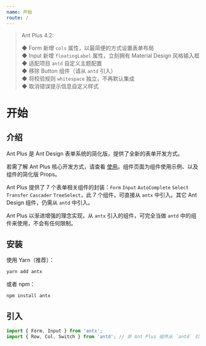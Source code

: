 ```yaml
---
name: 开始
route: /
---
```


> Ant Plus 4.2:
>
> ◆ Form 新增 `cols` 属性，以最简便的方式设置表单布局  
> ◆ Input 新增 `floatingLabel` 属性，立刻拥有 Material Design 风格输入框  
> ◆ 适配项目 `antd` 自定义主题配置  
> ◆ 移除 Button 组件（请从 `antd` 引入）  
> ◆ 将校验规则 `whitespace` 独立，不再默认集成  
> ◆ 取消错误提示信息自定义样式

# 开始

## 介绍

Ant Plus 是 Ant Design 表单系统的简化版，提供了全新的表单开发方式。

若需了解 Ant Plus 核心开发方式，请查看 [使用](https://nanxiaobei.github.io/ant-plus/usage)。组件页面为组件使用示例、以及组件的简化版 Props。

Ant Plus 提供了 7 个表单相关组件的封装：`Form` `Input` `AutoComplete` `Select` `Transfer` `Cascader` `TreeSelect`，此 7 个组件，可直接从 `antx` 中引入。其它 Ant Design 组件，仍需从 `antd` 中引入。

Ant Plus 以渐进增强的理念实现，从 `antx` 引入的组件，可完全当做 `antd` 中的组件来使用，不会有任何限制。

## 安装

使用 Yarn（推荐）：

```sh
yarn add antx
```

或者 npm：

```sh
npm install antx
```

## 引入

```js
import { Form, Input } from 'antx';
import { Row, Col, Switch } from 'antd'; // 非 Ant Plus 组件从 `antd` 引入
```
